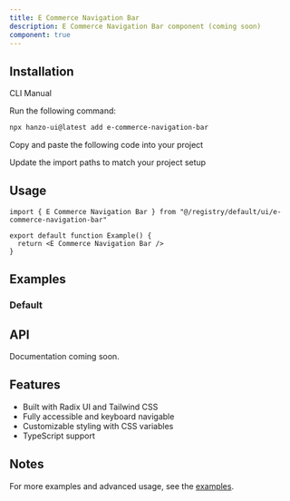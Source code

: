 ```yaml
---
title: E Commerce Navigation Bar
description: E Commerce Navigation Bar component (coming soon)
component: true
---
```


<ComponentPreview name="e-commerce-navigation-bar-demo" />

## Installation

<Tabs defaultValue="cli">

<TabsList>
  <TabsTrigger value="cli">CLI</TabsTrigger>
  <TabsTrigger value="manual">Manual</TabsTrigger>
</TabsList>

<TabsContent value="cli">

<Steps>

<Step>Run the following command:</Step>

```bash
npx hanzo-ui@latest add e-commerce-navigation-bar
```

</Steps>

</TabsContent>

<TabsContent value="manual">

<Steps>

<Step>Copy and paste the following code into your project</Step>

<ComponentSource name="e-commerce-navigation-bar" />

<Step>Update the import paths to match your project setup</Step>

</Steps>

</TabsContent>

</Tabs>

## Usage

```tsx
import { E Commerce Navigation Bar } from "@/registry/default/ui/e-commerce-navigation-bar"

export default function Example() {
  return <E Commerce Navigation Bar />
}
```

## Examples

### Default

<ComponentPreview name="e-commerce-navigation-bar-demo" />

## API

Documentation coming soon.

## Features

- Built with Radix UI and Tailwind CSS
- Fully accessible and keyboard navigable  
- Customizable styling with CSS variables
- TypeScript support

## Notes

For more examples and advanced usage, see the [examples](/examples).
